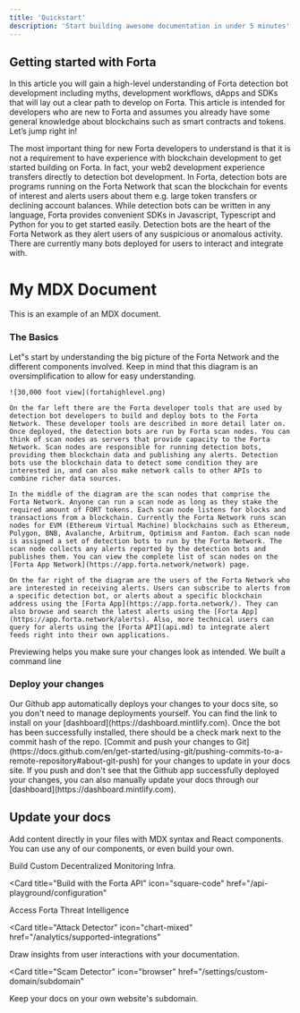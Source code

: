 ```yaml
---
title: 'Quickstart'
description: 'Start building awesome documentation in under 5 minutes'
---
```


## Getting started with Forta

In this article you will gain a high-level understanding of Forta detection bot development including myths, development workflows, dApps and SDKs that will lay out a clear path to develop on Forta. This article is intended for developers who are new to Forta and assumes you already have some general knowledge about blockchains such as smart contracts and tokens. Let’s jump right in!

The most important thing for new Forta developers to understand is that it is not a requirement to have experience with blockchain development to get started building on Forta. In fact, your web2 development experience transfers directly to detection bot development. In Forta, detection bots are programs running on the Forta Network that scan the blockchain for events of interest and alerts users about them e.g. large token transfers or declining account balances. While detection bots can be written in any language, Forta provides convenient SDKs in Javascript, Typescript and Python for you to get started easily. Detection bots are the heart of the Forta Network as they alert users of any suspicious or anomalous activity. There are currently many bots deployed for users to interact and integrate with.






# My MDX Document

This is an example of an MDX document.

<flow1 />



### The Basics

<AccordionGroup>
  <Accordion icon="github" title="Understanding the big picture">
    Let"s start by understanding the big picture of the Forta Network and the different components involved. Keep in mind that this diagram is an oversimplification to allow for easy understanding.

    ![30,000 foot view](fortahighlevel.png)

    On the far left there are the Forta developer tools that are used by detection bot developers to build and deploy bots to the Forta Network. These developer tools are described in more detail later on. Once deployed, the detection bots are run by Forta scan nodes. You can think of scan nodes as servers that provide capacity to the Forta Network. Scan nodes are responsible for running detection bots, providing them blockchain data and publishing any alerts. Detection bots use the blockchain data to detect some condition they are interested in, and can also make network calls to other APIs to combine richer data sources.

    In the middle of the diagram are the scan nodes that comprise the Forta Network. Anyone can run a scan node as long as they stake the required amount of FORT tokens. Each scan node listens for blocks and transactions from a blockchain. Currently the Forta Network runs scan nodes for EVM (Ethereum Virtual Machine) blockchains such as Ethereum, Polygon, BNB, Avalanche, Arbitrum, Optimism and Fantom. Each scan node is assigned a set of detection bots to run by the Forta Network. The scan node collects any alerts reported by the detection bots and publishes them. You can view the complete list of scan nodes on the [Forta App Network](https://app.forta.network/network) page.

    On the far right of the diagram are the users of the Forta Network who are interested in receiving alerts. Users can subscribe to alerts from a specific detection bot, or alerts about a specific blockchain address using the [Forta App](https://app.forta.network/). They can also browse and search the latest alerts using the [Forta App](https://app.forta.network/alerts). Also, more technical users can query for alerts using the [Forta API](api.md) to integrate alert feeds right into their own applications.
  </Accordion>

  <Accordion icon="rectangle-terminal" title="So how does Forta work?">
    Previewing helps you make sure your changes look as intended. We built a
    command line
  </Accordion>
</AccordionGroup>

### Deploy your changes

<AccordionGroup>

<Accordion icon="message-bot" title="Install our Github app">
  Our Github app automatically deploys your changes to your docs site, so you
  don't need to manage deployments yourself. You can find the link to install on
  your [dashboard](https://dashboard.mintlify.com). Once the bot has been
  successfully installed, there should be a check mark next to the commit hash
  of the repo.
</Accordion>
<Accordion icon="rocket" title="Push your changes">
  [Commit and push your changes to
  Git](https://docs.github.com/en/get-started/using-git/pushing-commits-to-a-remote-repository#about-git-push)
  for your changes to update in your docs site. If you push and don't see that
  the Github app successfully deployed your changes, you can also manually
  update your docs through our [dashboard](https://dashboard.mintlify.com).
</Accordion>

</AccordionGroup>

## Update your docs

Add content directly in your files with MDX syntax and React components. You can use any of our components, or even build your own.

<CardGroup>

<Card title="Build on Forta" icon="paintbrush" href="/settings/global">
  Build Custom Decentralized Monitoring Infra.
</Card>

<Card
  title="Build with the Forta API"
  icon="square-code"
  href="/api-playground/configuration"
>
  Access Forta Threat Intelligence
</Card>

<Card
  title="Attack Detector"
  icon="chart-mixed"
  href="/analytics/supported-integrations"
>
  Draw insights from user interactions with your documentation.
</Card>

<Card
  title="Scam Detector"
  icon="browser"
  href="/settings/custom-domain/subdomain"
>
  Keep your docs on your own website's subdomain.
</Card>

</CardGroup>
